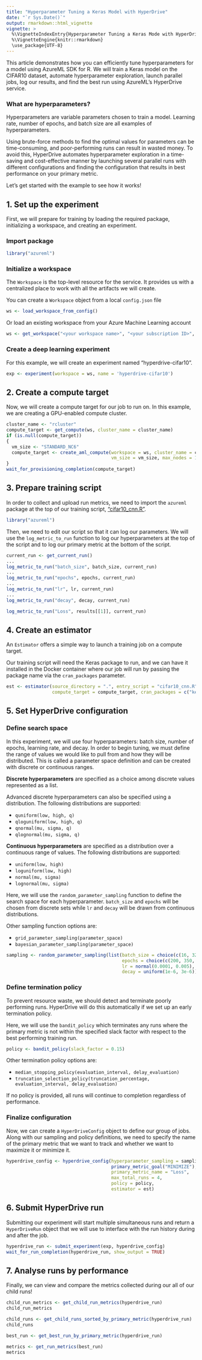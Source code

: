 ```yaml
---
title: "Hyperparameter Tuning a Keras Model with HyperDrive"
date: "`r Sys.Date()`"
output: rmarkdown::html_vignette
vignette: >
  %\VignetteIndexEntry{Hyperparameter Tuning a Keras Mode with HyperDrive"l}
  %\VignetteEngine{knitr::rmarkdown}
  \use_package{UTF-8}
---
```


This article demonstrates how you can efficiently tune hyperparameters for a model using AzureML SDK for R. 
We will train a Keras model on the CIFAR10 dataset, automate hyperparameter exploration, launch parallel jobs, log our results, and find the best run using AzureML's HyperDrive service.

### What are hyperparameters?

Hyperparameters are variable parameters chosen to train a model. Learning rate, number of epochs, and batch size are all examples of hyperparameters.

Using brute-force methods to find the optimal values for parameters can be time-consuming, and poor-performing runs can result in wasted money. To avoid this, HyperDrive automates hyperparameter exploration in a time-saving and cost-effective manner by launching several parallel runs with different configurations and finding the configuration that results in best performance on your primary metric.

Let's get started with the example to see how it works!

## 1. Set up the experiment

First, we will prepare for training by loading the required package, initializing a workspace, and creating an experiment.

### Import package

```r
library("azureml")
```

### Initialize a workspace

The `Workspace` is the top-level resource for the service. It provides us with a centralized place to work with all the artifacts we will create. 

You can create a `Workspace` object from a local `config.json` file
```r
ws <- load_workspace_from_config()
```

Or load an existing workspace from your Azure Machine Learning account
```r
ws <- get_workspace("<your workspace name>", "<your subscription ID>", "<your resource group>")
```

### Create a deep learning experiment

For this example, we will create an experiment named "hyperdrive-cifar10".

```r
exp <- experiment(workspace = ws, name = 'hyperdrive-cifar10')
```

## 2. Create a compute target

Now, we will create a compute target for our job to run on. In this example, we are creating a GPU-enabled compute cluster.
```r
cluster_name <- "rcluster"
compute_target <- get_compute(ws, cluster_name = cluster_name)
if (is.null(compute_target))
{
  vm_size <- "STANDARD_NC6"
  compute_target <- create_aml_compute(workspace = ws, cluster_name = cluster_name,
                                       vm_size = vm_size, max_nodes = 1)
}
wait_for_provisioning_completion(compute_target)
```

## 3. Prepare training script

In order to collect and upload run metrics, we need to import the `azureml` package at the top of our training script, ["cifar10_cnn.R"](../../samples/training/cnn-tuning-with-hyperdrive/cifar10_cnn.R).

```r
library("azureml")
```

Then, we need to edit our script so that it can log our parameters. We will use the `log_metric_to_run` function to log our hyperparameters at the top of the script and to log our primary metric at the bottom of the script.

```r
current_run <- get_current_run()
...
log_metric_to_run("batch_size", batch_size, current_run)
...
log_metric_to_run("epochs", epochs, current_run)
...
log_metric_to_run("lr", lr, current_run)
...
log_metric_to_run("decay", decay, current_run)
```

```r
log_metric_to_run("Loss", results[[1]], current_run)
```

## 4. Create an estimator

An `Estimator` offers a simple way to launch a training job on a compute target. 

Our training script will need the Keras package to run, and we can have it installed in the Docker container where our job will run by passing the package name via the `cran_packages` parameter.
```r
est <- estimator(source_directory = ".", entry_script = "cifar10_cnn.R",
                 compute_target = compute_target, cran_packages = c("keras"))
```

## 5. Set HyperDrive configuration

### Define search space

In this experiment, we will use four hyperparameters: batch size, number of epochs, learning rate, and decay. In order to begin tuning, we must define the range of values we would like to pull from and how they will be distributed. This is called a parameter space definition and can be created with discrete or continuous ranges.

__Discrete hyperparameters__ are specified as a choice among discrete values represented as a list.

Advanced discrete hyperparameters can also be specified using a distribution. The following distributions are supported:

 * `quniform(low, high, q)`
 * `qloguniform(low, high, q)`
 * `qnormal(mu, sigma, q)`
 * `qlognormal(mu, sigma, q)`

__Continuous hyperparameters__ are specified as a distribution over a continuous range of values. The following distributions are supported:

 * `uniform(low, high)`
 * `loguniform(low, high)`
 * `normal(mu, sigma)`
 * `lognormal(mu, sigma)`

Here, we will use the `random_parameter_sampling` function to define the search space for each hyperparameter. `batch_size` and `epochs` will be chosen from discrete sets while `lr` and `decay` will be drawn from continuous distributions.

Other sampling function options are:

 * `grid_parameter_sampling(parameter_space)`
 * `bayesian_parameter_sampling(parameter_space)`

```r
sampling <- random_parameter_sampling(list(batch_size = choice(c(16, 32, 64)),
                                           epochs = choice(c(200, 350, 500)),
                                           lr = normal(0.0001, 0.005),
                                           decay = uniform(1e-6, 3e-6)))
```

### Define termination policy

To prevent resource waste, we should detect and terminate poorly performing runs. HyperDrive will do this automatically if we set up an early termination policy.

Here, we will use the `bandit_policy` which terminates any runs where the primary metric is not within the specified slack factor with respect to the best performing training run.

```r
policy <- bandit_policy(slack_factor = 0.15)
```

Other termination policy options are:

 * `median_stopping_policy(evaluation_interval, delay_evaluation)`
 * `truncation_selection_policy(truncation_percentage, evaluation_interval, delay_evaluation)`
 
If no policy is provided, all runs will continue to completion regardless of performance.

### Finalize configuration

Now, we can create a `HyperDriveConfig` object to define our group of jobs. Along with our sampling and policy definitions, we need to specify the name of the primary metric that we want to track and whether we want to maximize it or minimize it.

```r
hyperdrive_config <- hyperdrive_config(hyperparameter_sampling = sampling,
                                       primary_metric_goal("MINIMIZE"),
                                       primary_metric_name = "Loss",
                                       max_total_runs = 4,
                                       policy = policy,
                                       estimator = est)
```

## 6. Submit HyperDrive run

Submitting our experiment will start multiple simultaneous runs and return a `HyperDriveRun` object that we will use to interface with the run history during and after the job.

```r
hyperdrive_run <- submit_experiment(exp, hyperdrive_config)
wait_for_run_completion(hyperdrive_run, show_output = TRUE)
```

## 7. Analyse runs by performance

Finally, we can view and compare the metrics collected during our all of our child runs!

```r
child_run_metrics <- get_child_run_metrics(hyperdrive_run)
child_run_metrics

child_runs <- get_child_runs_sorted_by_primary_metric(hyperdrive_run)
child_runs

best_run <- get_best_run_by_primary_metric(hyperdrive_run)

metrics <- get_run_metrics(best_run)
metrics
```
